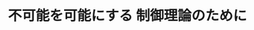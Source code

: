 ﻿---
title: "不可能を可能にする 制御理論のために"
category: "工学院"
vol: 76
interviewee: "三平 満司"
url: "http://www.sl.sc.e.titech.ac.jp/SCHP/index.html"
tags: ["システム","化学","機械","制御","経済"]
pdf: "76-2-sanpei.pdf"
career: ""
preface: "対象を自由自在に操る制御理論は、今や機械分野だけに留まらず、電力、化学、経済などのさまざまな分野で必要とされている。ある一つの制御理論は、すべての分野で同一に用いることができるのだ。三平先生は、制御理論の中でも解析が難しいとされる非線形システムを制御するための理論を研究している。そのために、他の研究者とは違ったアプローチを試みている。"
---
